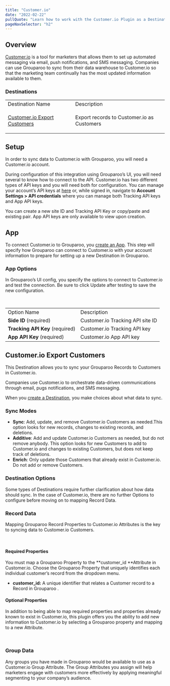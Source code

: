 ```yaml
---
title: "Customer.io"
date: "2022-02-22"
pullQuote: "Learn how to work with the Customer.io Plugin as a Destination."
pageNavSelector: "h2"
---
```


<PluginDocsLinks plugin="Customer.io" />

## Overview

[Customer.io](https://customer.io/) is a tool for marketers that allows them to set up automated messaging via email, push notifications, and SMS messaging. Companies can use Grouparoo to sync from their data warehouse to Customer.io so that the marketing team continually has the most updated information available to them.

### Destinations

<table className='docTable'>
<tablebody>
  <tr>
   <td>Destination Name
   </td>
   <td>Description
   </td>
  </tr>
  <tr>
   <td>

<a href="customer.io-export-customers">Customer.io Export Customers</a>
   </td>
   <td>Export records to Customer.io as Customers
   </td>
  </tr>
  </tablebody>
</table>

## Setup

In order to sync data to Customer.io with Grouparoo, you will need a Customer.io account.

During configuration of this integration using Grouparoo’s UI, you will need several to know how to connect to the API. Customer.io has two different types of API keys and you will need both for configuration. You can manage your account’s API keys at [here](https://fly.customer.io/settings/api_credentials) or, while signed in, navigate to **Account Settings > API credentials** where you can manage both Tracking API keys and App API keys.

You can create a new site ID and Tracking API Key or copy/paste and existing pair. App API keys are only available to view upon creation.

## App

To connect Customer.io to Grouparoo, you [create an App](https://www.grouparoo.com/docs/config/apps). This step will specify how Grouparoo can connect to Customer.io with your account information to prepare for setting up a new Destination in Grouparoo.

### App Options

In Grouparoo’s UI config, you specify the options to connect to Customer.io and test the connection. Be sure to click Update after testing to save the new configuration.

<ImageInBrowserFrame
  src="/images/docs/integrations/customerio/app/options.png"
  alt="Customer.io App Options"
  width={733}
  height={287}
/>

<br />

<table className="docTable">
  <tablebody>
    <tr>
      <td>Option Name</td>
      <td>Description</td>
    </tr>
    <tr>
      <td>
        <strong>Side ID</strong> (required)
      </td>
      <td>Customer.io Tracking API site ID</td>
    </tr>
    <tr>
      <td>
        <strong>Tracking API Key</strong> (required)
      </td>
      <td>Customer.io Tracking API key</td>
    </tr>
    <tr>
      <td>
        <strong>App API Key</strong> (required)
      </td>
      <td>Customer.io App API key</td>
    </tr>
  </tablebody>
</table>

## Customer.io Export Customers

This Destination allows you to sync your Grouparoo Records to Customers in Customer.io.

Companies use Customer.io to orchestrate data-driven communications through email, pugs notifications, and SMS messaging.

When you [create a Destination](https://www.grouparoo.com/docs/config/destinations), you make choices about what data to sync.

### Sync Modes

- **Sync**: Add, update, and remove Customer.io Customers as needed.This option looks for new records, changes to existing records, and deletions.
- **Additive**: Add and update Customer.io Customers as needed, but do not remove anybody. This option looks for new Customers to add to Customer.io and changes to existing Customers, but does not keep track of deletions.
- **Enrich**: Only update those Customers that already exist in Customer.io. Do not add or remove Customers.

### Destination Options

Some types of Destinations require further clarification about how data should sync. In the case of Customer.io, there are no further Options to configure before moving on to mapping Record Data.

### Record Data

Mapping Grouparoo Record Properties to Customer.io Attributes is the key to syncing data to Customer.io Customers.

<ImageInBrowserFrame
  src="/images/docs/integrations/customerio/export-customers/properties.png"
  alt="Customer.io Export Customers Properties"
  width={733}
  height={378}
/>

<br />

#### Required Properties

You must map a Grouparoo Property to the **customer_id **Attribute in Customer.io. Choose the Grouparoo Property that uniquely identifies each individual customer’s record from the dropdown menu.

- **customer_id:** A unique identifier that relates a Customer record to a Record in Grouparoo .

#### Optional Properties

In addition to being able to map required properties and properties already known to exist in Customer.io, this plugin offers you the ability to add new information to Customer.io by selecting a Grouparoo property and mapping to a new Attribute.

<ImageInBrowserFrame
  src="/images/docs/integrations/customerio/export-customers/optional.png"
  alt="Customer.io Export Customers Optional Properties"
  width={733}
  height={162}
/>

<br />

### Group Data

Any groups you have made in Grouparoo would be available to use as a Customer.io Group Attribute. The Group Attributes you assign will help marketers engage with customers more effectively by applying meaningful segmenting to your company’s audience.

<ImageInBrowserFrame
  src="/images/docs/integrations/customerio/export-customers/groups.png"
  alt="Customer.io Export Customers Groups"
  width={733}
  height={199}
/>

<br />

<PluginDocsIntegrationNotes plugin="Customer.io" />
